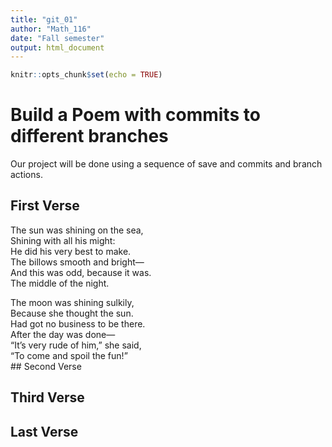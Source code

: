 ```yaml
---
title: "git_01"
author: "Math_116"
date: "Fall semester"
output: html_document
---
```


```r
knitr::opts_chunk$set(echo = TRUE)
```
# Build a Poem with commits to different branches
Our project will be done using a sequence of save and commits and branch actions.
<!-- Do not modify or change any text in "!--" bracketed areas such as this --- these are instructions to
you, if you change any of this the git program will notice it and compromise your git merging strategy !-->

## First Verse 


<!--Put the first five lines of a poem by Lewis Carrol in this section!-->


The sun was shining on the sea,  
   Shining with all his might:  
He did his very best to make.   
   The billows smooth and bright—      
And this was odd, because it was.   
   The middle of the night.  

The moon was shining sulkily,    
   Because she thought the sun.   
Had got no business to be there.   
   After the day was done—  
"It's very rude of him," she said,  
   "To come and spoil the fun!"  
## Second Verse
<!--Put the first five lines of a poem by Robert Frost here!-->

## Third Verse
<!--Put the first two verses of The Walrus and the Carpenter here!-->

## Last Verse
<!--Put a short poem you created using chatGPT of 20 to 30 lines,here!-->
